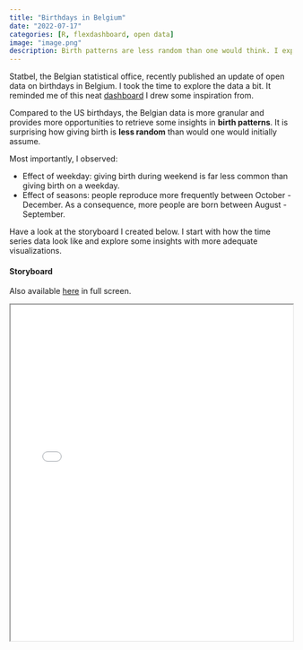 ```yaml
---
title: "Birthdays in Belgium"
date: "2022-07-17"
categories: [R, flexdashboard, open data]
image: "image.png"
description: Birth patterns are less random than one would think. I explored daily birth data and discuss the impact of weekdays and months.
---
```


Statbel, the Belgian statistical office, recently published an update of open data on birthdays in Belgium.
I took the time to explore the data a bit. It reminded me of this neat
[dashboard](https://public.tableau.com/app/profile/bo.mccready8742/viz/TheMostCommonBirthdaysintheUnitedStates/CommonBirthdays)
I drew some inspiration from. 

Compared to the US birthdays, the Belgian data is more granular and provides more opportunities to 
retrieve some insights in **birth patterns**. It is surprising how 
giving birth is **less random** than would one would initially assume.

Most importantly, I observed: 

- Effect of weekday: giving birth during weekend is far less common than giving birth on a weekday.
- Effect of seasons: people reproduce more frequently between October - December. As a consequence, more people are born between August - September. 

Have a look at the storyboard I created below. I start with how the time 
series data look like and explore some insights with more adequate visualizations.


#### Storyboard

Also available [here](./_belgian_birthdays/birthdays_storyboard.html) in full screen.

::: {.column-body-outset}
<iframe src="_belgian_birthdays/birthdays_storyboard.html" height="600" width="100%"></iframe>
:::

